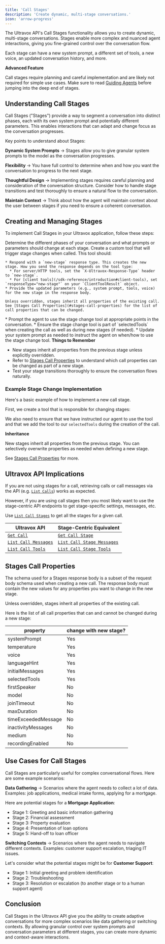 ```yaml
---
title: 'Call Stages'
description: 'Create dynamic, multi-stage conversations.'
icon: 'arrow-progress'
---
```


The Ultravox API's Call Stages functionality allows you to create dynamic, multi-stage conversations. Stages enable more complex and nuanced agent interactions, giving you fine-grained control over the conversation flow.

Each stage can have a new system prompt, a different set of tools, a new voice, an updated conversation history, and more.

<Note>
  <b>Advanced Feature</b>
  
  Call stages require planning and careful implementation and are likely not required for simple use cases. Make sure to read [Guiding Agents](/agents/guiding-agents) before jumping into the deep end of stages.
</Note>

## Understanding Call Stages

Call Stages ("Stages") provide a way to segment a conversation into distinct phases, each with its own system prompt and potentially different parameters. This enables interactions that can adapt and change focus as the conversation progresses.

Key points to understand about Stages:

**Dynamic System Prompts** → Stages allow you to give granular system prompts to the model as the conversation progresses.

**Flexibility** → You have full control to determine when and how you want the conversation to progress to the next stage.

**Thoughtful Design** → Implementing stages requires careful planning and consideration of the conversation structure. Consider how to handle stage transitions and test thoroughly to ensure a natural flow to the conversation.

**Maintain Context** → Think about how the agent will maintain context about the user between stages if you need to ensure a coherent conversation.


## Creating and Managing Stages

To implement Call Stages in your Ultravox application, follow these steps:

<Steps>
  <Step title="Plan Your Stages">
    Determine the different phases of your conversation and what prompts or parameters should change at each stage.
  </Step>
  <Step title="Implement a Stage Change Tool">
    Create a custom tool that will trigger stage changes when called. This tool should:

    * Respond with a `new-stage` response type. This creates the new stage. How you send the response depends on the tool type:
      * For server/HTTP tools, set the `X-Ultravox-Response-Type` header to `new-stage`.
      * For [client tools](/sdk-reference/introduction#client-tools), set `responseType="new-stage"` on your `ClientToolResult` object.
    * Provide the updated parameters (e.g., system prompt, tools, voice) for the new stage in the response body.

    Unless overridden, stages inherit all properties of the existing call. See [Stages Call Properties](#stages-call-properties) for the list of call properties that can be changed.
  </Step>
  <Step title="Configure Stage Transitions">
    * Prompt the agent to use the stage change tool at appropriate points in the conversation.
    * Ensure the stage change tool is part of `selectedTools` when creating the call as well as during new stages (if needed).
    * Update your system prompt as needed to instruct the agent on when/how to use the stage change tool.
  </Step>
</Steps>

<Warning>
  <b>Things to Remember</b>

  * New stages inherit all properties from the previous stage unless explicitly overridden.
  * Refer to [Stages Call Properties](#stages-call-properties) to understand which call properties can be changed as part of a new stage.
  * Test your stage transitions thoroughly to ensure the conversation flows naturally.
</Warning>

### Example Stage Change Implementation

Here's a basic example of how to implement a new call stage.

First, we create a tool that is responsible for changing stages:


<callStageTool />

We also need to ensure that we have instructed our agent to use the tool and that we add the tool to our `selectedTools` during the creation of the call.


<callStage />

<Tip>
  <b>Inheritance</b>

  New stages inherit all properties from the previous stage.
  You can selectively overwrite properties as needed when defining a new stage.

  See [Stages Call Properties](#stages-call-properties) for more.
</Tip>

## Ultravox API Implications

If you are not using stages for a call, retrieving calls or call messages via the API (e.g. [`List Calls`](/api-reference/calls/calls-list)) works as expected.

However, if you are using call stages then you most likely want to use the stage-centric API endpoints to get stage-specific settings, messages, etc.

Use [`List Call Stages`](/api-reference/calls/calls-stages-list) to get all the stages for a given call.

| Ultravox API                                                     | Stage-Centric Equivalent                           |
|----------------------------------------------------------------- | -------------------------------------------------- |
| [`Get Call`](/api-reference/calls/calls-get)                     | [`Get Call Stage`](/api-reference/calls/calls-stages-get)          |
| [`List Call Messages`](/api-reference/calls/calls-messages-list) | [`List Call Stage Messages`](/api-reference/calls/calls-stages-messages-list) |
| [`List Call Tools`](/api-reference/calls/calls-tools-list)       | [`List Call Stage Tools`](/api-reference/calls/calls-stages-tools-list)    |


## Stages Call Properties

<Tip>
  The schema used for a Stages response body is a subset of the request body schema used when creating a new call. The response body must contain the new values for any properties you want to change in the new stage.
</Tip>

Unless overridden, stages inherit all properties of the existing call.

Here is the list of all call properties that can and cannot be changed during a new stage:

| property            | change with new stage? |
|-------------------- | ---------------------- |
| systemPrompt        | Yes                    |
| temperature         | Yes                    |
| voice               | Yes                    |
| languageHint        | Yes                    |
| initialMessages     | Yes                    |
| selectedTools       | Yes                    |
| firstSpeaker        | No                     |
| model               | No                     |
| joinTimeout         | No                     |
| maxDuration         | No                     |
| timeExceededMessage | No                     |
| inactivityMessages  | No                     |
| medium              | No                     |
| recordingEnabled    | No                     |


## Use Cases for Call Stages

Call Stages are particularly useful for complex conversational flows. Here are some example scenarios:

**Data Gathering** → Scenarios where the agent needs to collect a lot of data. Examples: job applications, medical intake forms, applying for a mortgage.

Here are potential stages for a **Mortgage Application**:
- Stage 1: Greeting and basic information gathering
- Stage 2: Financial assessment
- Stage 3: Property evaluation
- Stage 4: Presentation of loan options
- Stage 5: Hand-off to loan officer

**Switching Contexts** → Scenarios where the agent needs to navigate different contexts. Examples: customer support escalation, triaging IT issues.
    
Let's consider what the potential stages might be for **Customer Support**: 
- Stage 1: Initial greeting and problem identification
- Stage 2: Troubleshooting
- Stage 3: Resolution or escalation (to another stage or to a human support agent)

## Conclusion

Call Stages in the Ultravox API give you the ability to create adaptive conversations for more complex scenarios like data gathering or switching contexts. By allowing granular control over system prompts and conversation parameters at different stages, you can create more dynamic and context-aware interactions.